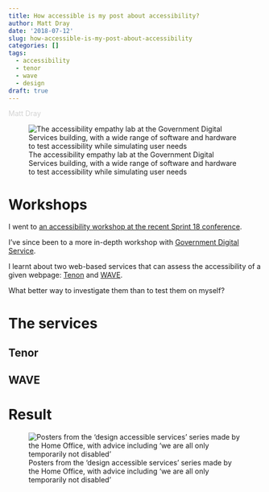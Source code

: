 ```yaml
---
title: How accessible is my post about accessibility?
author: Matt Dray
date: '2018-07-12'
slug: how-accessible-is-my-post-about-accessibility
categories: []
tags:
  - accessibility
  - tenor
  - wave
  - design
draft: true
---
```


<span style="color:lightgray">Matt Dray</span>

![The accessibility empathy lab at the Government Digital Services building, with a wide range of software and hardware to test accessibility while simulating user needs ](/post/2018-07-12-how-accessible-is-my-post-about-accessibility_files/accessibility-workshop.jpg)

# Workshops

I went to [an accessibility workshop at the recent Sprint 18 conference](https://www.rostrum.blog/2018/05/12/accessibility-workshop-at-sprint18/).

I've since been to a more in-depth workshop with [Government Digital Service]().

I learnt about two web-based services that can assess the accessibility of a given webpage: [Tenon](https://tenon.io/) and [WAVE](https://wave.webaim.org/).

What better way to investigate them than to test them on myself?

# The services

## Tenor

## WAVE

# Result

![Posters from the ‘design accessible services’ series made by the Home Office, with advice including ‘we are all only temporarily not disabled'](/post/2018-07-12-how-accessible-is-my-post-about-accessibility_files/accessibility-posters.jpg)
